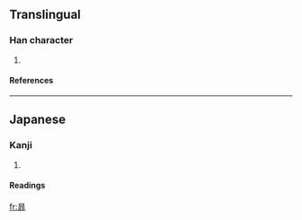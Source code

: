 ==Translingual==
===Han character===
{{Han char|rn=72|rad=日|as=08|sn=12|four=|canj=日中一卜 (ALMY)}}
# {{defn|Han|sort=日08}}
====References====
{{Han ref|kx=0497.311|hdz=21518.041|uh=6683|ud=26243}}

----
==Japanese==
===Kanji===
{{ja-kanji|grade=|rs=日08}}
# {{defn|Japanese}} 
====Readings====
{{ja-readings|on=[[ひ]] (hi)|kun=}}

[[fr:暃]]